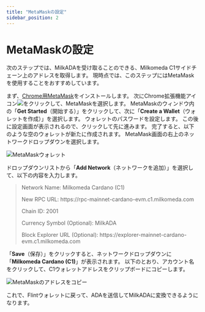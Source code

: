 ```yaml
---
title: "MetaMaskの設定"
sidebar_position: 2
---
```



# MetaMaskの設定

次のステップでは、MilkADAを受け取ることのできる、Milkomeda C1サイドチェーン上のアドレスを取得します。 現時点では、このステップにはMetaMaskを使用することをおすすめしています。

まず、[Chrome用MetaMask](https://chrome.google.com/webstore/detail/metamask/nkbihfbeogaeaoehlefnkodbefgpgknn)をインストールします。 次にChrome拡張機能アイコン<img src={puzzleIcon} className="img-icon" />をクリックして、MetaMaskを選択します。 MetaMaskのウィンドウ内の「**Get Started**（開始する）」をクリックして、次に「**Create a Wallet**（ウォレットを作成）」を選択します。 ウォレットのパスワードを設定します。 この後に設定画面が表示されるので、クリックして先に進みます。 完了すると、以下のような空のウォレットが新たに作成されます。 MetaMask画面の右上のネットワークドロップダウンを選択します。

![MetaMaskウォレット](/img/metamask-wallet.png)

ドロップダウンリストから「**Add Network**（ネットワークを追加）」を選択して、以下の内容を入力します。

> Network Name: Milkomeda Cardano (C1)
> 
> <p> New RPC URL: https://rpc-mainnet-cardano-evm.c1.milkomeda.com </p>
> 
> Chain ID: 2001
> 
> Currency Symbol (Optional): MilkADA
> 
> <p>Block Explorer URL (Optional): https://explorer-mainnet-cardano-evm.c1.milkomeda.com </p>
「**Save**（保存）」をクリックすると、ネットワークドロップダウンに「**Milkomeda Cardano (C1)**」が表示されます。 以下のとおり、アカウント名をクリックして、C1ウォレットアドレスをクリップボードにコピーします。

![MetaMaskのアドレスをコピー](/img/copy-address-metamask.png)

これで、Flintウォレットに戻って、ADAを送信してMilkADAに変換できるようになります。 &#x20;
